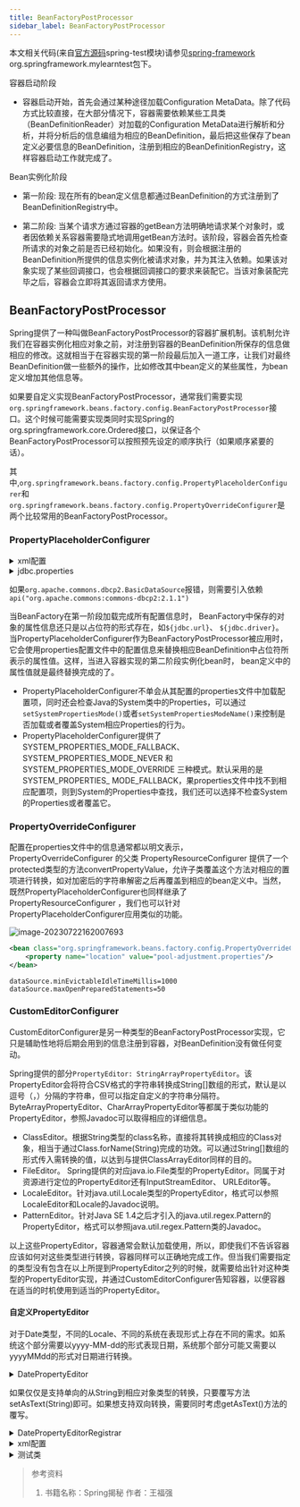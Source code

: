 ```yaml
---
title: BeanFactoryPostProcessor
sidebar_label: BeanFactoryPostProcessor
---
```


本文相关代码(来自[官方源码](https://github.com/spring-projects/spring-framework.git "官方源码")spring-test模块)请参见[spring-framework](https://github.com/Halcyon666/spring-framework-modified/tree/main/spring-test) org.springframework.mylearntest包下。

容器启动阶段

* 容器启动开始，首先会通过某种途径加载Configuration MetaData。除了代码方式比较直接，在大部分情况下，容器需要依赖某些工具类（BeanDefinitionReader）对加载的Configuration MetaData进行解析和分析，并将分析后的信息编组为相应的BeanDefinition，最后把这些保存了bean定义必要信息的BeanDefinition，注册到相应的BeanDefinitionRegistry，这样容器启动工作就完成了。

Bean实例化阶段

* 第一阶段: 现在所有的bean定义信息都通过BeanDefinition的方式注册到了BeanDefinitionRegistry中。

* 第二阶段: 当某个请求方通过容器的getBean方法明确地请求某个对象时，或者因依赖关系容器需要隐式地调用getBean方法时。该阶段，容器会首先检查所请求的对象之前是否已经初始化。如果没有，则会根据注册的BeanDefinition所提供的信息实例化被请求对象，并为其注入依赖。如果该对象实现了某些回调接口，也会根据回调接口的要求来装配它。当该对象装配完毕之后，容器会立即将其返回请求方使用。

## BeanFactoryPostProcessor

Spring提供了一种叫做BeanFactoryPostProcessor的容器扩展机制。该机制允许我们在容器实例化相应对象之前，对注册到容器的BeanDefinition所保存的信息做相应的修改。这就相当于在容器实现的第一阶段最后加入一道工序，让我们对最终BeanDefinition做一些额外的操作，比如修改其中bean定义的某些属性，为bean定义增加其他信息等。

如果要自定义实现BeanFactoryPostProcessor，通常我们需要实现`org.springframework.beans.factory.config.BeanFactoryPostProcessor`接口。这个时候可能需要实现类同时实现Spring的org.springframework.core.Ordered接口，以保证各个BeanFactoryPostProcessor可以按照预先设定的顺序执行（如果顺序紧要的话）。

其中,`org.springframework.beans.factory.config.PropertyPlaceholderConfigurer`和`org.springframework.beans.factory.config.PropertyOverrideConfigurer`是两个比较常用的BeanFactoryPostProcessor。

### PropertyPlaceholderConfigurer

<details>
	<summary>xml配置</summary>

```XML
<?xml version="1.0" encoding="UTF-8"?>
<beans xmlns="http://www.springframework.org/schema/beans"
	   xmlns:xsi="http://www.w3.org/2001/XMLSchema-instance"
	   xsi:schemaLocation="http://www.springframework.org/schema/beans http://www.springframework.org/schema/beans/spring-beans.xsd">
	<!--	使用的BeanFactoryPostProcessor-->
	<!--	使用PropertyPlaceholderConfigurer占位符的数据源配置-->
	<bean class="org.springframework.beans.factory.config.PropertyPlaceholderConfigurer">
		<property name="locations">
			<list>
				<value>../conf/jdbc.properties</value>
				<value>../conf/mail.properties</value>
			</list>
		</property>
	</bean>

	<bean id="dataSource" class="org.apache.commons.dbcp2.BasicDataSource" destroy-method="close">
		<property name="url" value="${jdbc.url}"/>
		<property name="driverClassName" value="${jdbc.driver}"/>
		<property name="username" value="${jdbc.username}"/>
		<property name="password" value="${jdbc.password}"/>
		<property name="testOnBorrow" value="true"/>
		<property name="testOnReturn" value="true"/>
		<property name="testWhileIdle" value="true"/>
		<property name="minEvictableIdleTimeMillis" value="180000"/>
		<property name="timeBetweenEvictionRunsMillis" value="360000"/>
		<property name="validationQuery" value="SELECT 1"/>
		<property name="maxOpenPreparedStatements" value="100"/>
	</bean>

	<!--  使用PropertyOverrideConfigurer替换PropertyPlaceholderConfigurer中的配置-->
	<bean class="org.springframework.beans.factory.config.PropertyOverrideConfigurer">
		<property name="location" value="../conf/pool-adjustment.properties"/>
	</bean>
</beans>
```

</details>

<details>
	<summary>jdbc.properties</summary>

```properties
jdbc.url=jdbc:mysql://server/MAIN?useUnicode=true&characterEncoding=ms932&failOverReadOnly=false&roundRobinLoadBalance=true
jdbc.driver=com.mysql.jdbc.Driver
jdbc.username=root
jdbc.password=root
```
</details>

如果`org.apache.commons.dbcp2.BasicDataSource`报错，则需要引入依赖`api("org.apache.commons:commons-dbcp2:2.1.1")`

当BeanFactory在第一阶段加载完成所有配置信息时， BeanFactory中保存的对象的属性信息还只是以占位符的形式存在，如`${jdbc.url}`、 `${jdbc.driver}`。当PropertyPlaceholderConfigurer作为BeanFactoryPostProcessor被应用时，它会使用properties配置文件中的配置信息来替换相应BeanDefinition中占位符所表示的属性值。这样，当进入容器实现的第二阶段实例化bean时， bean定义中的属性值就是最终替换完成的了。

* PropertyPlaceholderConfigurer不单会从其配置的properties文件中加载配置项，同时还会检查Java的System类中的Properties，可以通过`setSystemPropertiesMode()`或者`setSystemPropertiesModeName()`来控制是否加载或者覆盖System相应Properties的行为。
* PropertyPlaceholderConfigurer提供了 SYSTEM_PROPERTIES_MODE_FALLBACK、 SYSTEM_PROPERTIES_MODE_NEVER 和 SYSTEM_PROPERTIES_MODE_OVERRIDE 三种模式。默认采用的是SYSTEM_PROPERTIES_ MODE_FALLBACK，果properties文件中找不到相应配置项，则到System的Properties中查找，我们还可以选择不检查System的Properties或者覆盖它。

### PropertyOverrideConfigurer

配置在properties文件中的信息通常都以明文表示，PropertyOverrideConfigurer 的父类 PropertyResourceConfigurer 提供了一个protected类型的方法convertPropertyValue，允许子类覆盖这个方法对相应的置项进行转换，如对加密后的字符串解密之后再覆盖到相应的bean定义中。当然，既然PropertyPlaceholderConfigurer也同样继承了 PropertyResourceConfigurer ，我们也可以针对PropertyPlaceholderConfigurer应用类似的功能。

![image-20230722162007693](https://s2.loli.net/2023/07/22/xJKIuHdQwa19on5.png)

```XML
<bean class="org.springframework.beans.factory.config.PropertyOverrideConfigurer">
    <property name="location" value="pool-adjustment.properties"/>
</bean>
```

```properties
dataSource.minEvictableIdleTimeMillis=1000
dataSource.maxOpenPreparedStatements=50
```

### CustomEditorConfigurer

CustomEditorConfigurer是另一种类型的BeanFactoryPostProcessor实现，它只是辅助性地将后期会用到的信息注册到容器，对BeanDefinition没有做任何变动。

Spring提供的部分`PropertyEditor: StringArrayPropertyEditor`。该PropertyEditor会将符合CSV格式的字符串转换成String[]数组的形式，默认是以逗号（，）分隔的字符串，但可以指定自定义的字符串分隔符。ByteArrayPropertyEditor、CharArrayPropertyEditor等都属于类似功能的PropertyEditor，参照Javadoc可以取得相应的详细信息。

* ClassEditor。根据String类型的class名称，直接将其转换成相应的Class对象，相当于通过Class.forName(String)完成的功效。可以通过String[]数组的形式传入需转换的值，以达到与提供ClassArrayEditor同样的目的。
* FileEditor。 Spring提供的对应java.io.File类型的PropertyEditor。同属于对资源进行定位的PropertyEditor还有InputStreamEditor、 URLEditor等。
* LocaleEditor。针对java.util.Locale类型的PropertyEditor，格式可以参照LocaleEditor和Locale的Javadoc说明。
* PatternEditor。针对Java SE 1.4之后才引入的java.util.regex.Pattern的PropertyEditor，格式可以参照java.util.regex.Pattern类的Javadoc。

以上这些PropertyEditor，容器通常会默认加载使用，所以，即使我们不告诉容器应该如何对这些类型进行转换，容器同样可以正确地完成工作。但当我们需要指定的类型没有包含在以上所提到PropertyEditor之列的时候，就需要给出针对这种类型的PropertyEditor实现，并通过CustomEditorConfigurer告知容器，以便容器在适当的时机使用到适当的PropertyEditor。

#### 自定义PropertyEditor

对于Date类型，不同的Locale、不同的系统在表现形式上存在不同的需求。如系统这个部分需要以yyyy-MM-dd的形式表现日期，系统那个部分可能又需要以yyyyMMdd的形式对日期进行转换。

<details>
	<summary>DatePropertyEditor</summary>

```java
package org.springframework.mylearntest.beanfactorypostprocessor;

import java.beans.PropertyEditorSupport;
import java.time.LocalDate;
import java.time.format.DateTimeFormatter;

public class DatePropertyEditor extends PropertyEditorSupport {
    private String datePattern;

    @Override
    public void setAsText(String text) throws IllegalArgumentException {
        DateTimeFormatter dateTimeFormatter = DateTimeFormatter.ofPattern(getDatePattern());
        LocalDate dateValue = LocalDate.parse(text,dateTimeFormatter);
        setValue(dateValue);
    }

    @Override
    public String getAsText() {
        return super.getAsText();
    }

    public String getDatePattern() {
        return datePattern;
    }

    public void setDatePattern(String datePattern) {
        this.datePattern = datePattern;
    }
}
```
</details>

如果仅仅是支持单向的从String到相应对象类型的转换，只要覆写方法setAsText(String)即可。如果想支持双向转换，需要同时考虑getAsText()方法的覆写。
<details>
	<summary>DatePropertyEditorRegistrar</summary>

```java
package org.springframework.mylearntest.beanfactorypostprocessor;

import org.springframework.beans.PropertyEditorRegistrar;
import org.springframework.beans.PropertyEditorRegistry;

import java.beans.PropertyEditor;

public class DatePropertyEditorRegistrar implements PropertyEditorRegistrar {
    private PropertyEditor propertyEditor;

    public PropertyEditor getPropertyEditor() {
        return propertyEditor;
    }

    public void setPropertyEditor(PropertyEditor propertyEditor) {
        this.propertyEditor = propertyEditor;
    }

    @Override
    public void registerCustomEditors(PropertyEditorRegistry registry) {
        registry.registerCustomEditor(java.util.Date.class, getPropertyEditor());
    }
}
```
</details>

<details>
	<summary>xml配置</summary>

```XML
<?xml version="1.0" encoding="UTF-8"?>
<beans xmlns="http://www.springframework.org/schema/beans"
       xmlns:xsi="http://www.w3.org/2001/XMLSchema-instance"
       xsi:schemaLocation="http://www.springframework.org/schema/beans http://www.springframework.org/schema/beans/spring-beans.xsd"
       xmlns:aop="http://www.springframework.org/schema/aop">

    <bean class="org.springframework.beans.factory.config.CustomEditorConfigurer">
        <property name="propertyEditorRegistrars">
            <list>
                <ref bean="datePropertyEditorRegistrar"/>
            </list>
        </property>
    </bean>

    <bean id="datePropertyEditorRegistrar" class="org.springframework.mylearntest.beanfactorypostprocessor.DatePropertyEditorRegistrar">
        <property name="propertyEditor">
            <ref bean="datePropertyEditor"/>
        </property>
    </bean>

    <bean id="datePropertyEditor" class="org.springframework.mylearntest.beanfactorypostprocessor.DatePropertyEditor">
        <property name="datePattern">
            <value>yyyy/MM/dd</value>
        </property>
    </bean>
</beans>
```
</details>

<details>
	<summary>测试类</summary>

```java
package org.springframework.mylearntest.beanfactorypostprocessor;

import org.springframework.context.ApplicationContext;
import org.springframework.context.support.ClassPathXmlApplicationContext;

public class Test4DateProp {
    public static void main(String[] args) {
        // applicationContext
        ApplicationContext context = new ClassPathXmlApplicationContext("datepropertyeditor2.xml");
        DatePropertyEditor datePropertyEditor = (DatePropertyEditor) context.getBean("datePropertyEditor");
        datePropertyEditor.setAsText("2020/06/21");
    }
}
```
</details>



> 参考资料
> 
> 1. 书籍名称：Spring揭秘 作者：王福强
